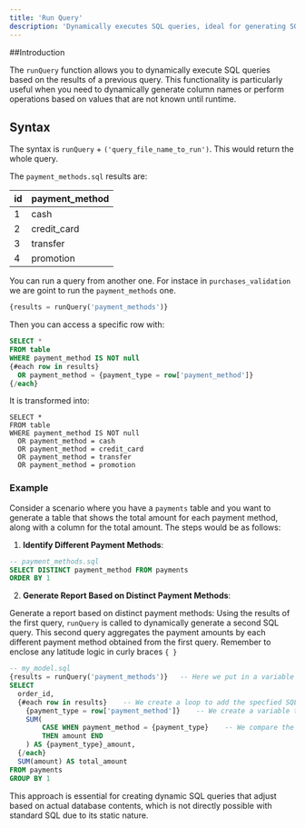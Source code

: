 ```yaml
---
title: 'Run Query'
description: 'Dynamically executes SQL queries, ideal for generating SQL code with runtime-known values.'
---
```


##Introduction

The `runQuery` function allows you to dynamically execute SQL queries based on the results of a previous query. This functionality is particularly useful when you need to dynamically generate column names or perform operations based on values that are not known until runtime.

## Syntax

The syntax is `runQuery` + `('query_file_name_to_run')`. This would return the whole query.

The `payment_methods.sql` results are:

|id    | payment_method |
| ---- | -------------- |
|1     | cash           |
|2     | credit_card    |
|3     | transfer       |
|4     | promotion      |


You can run a query from another one. For instace in `purchases_validation` we are goint to run the `payment_methods` one.

``` sql purchases_validation
{results = runQuery('payment_methods')}
```
Then you can access a specific row with:
``` sql payment_validation
SELECT *
FROM table
WHERE payment_method IS NOT null
{#each row in results}
  OR payment_method = {payment_type = row['payment_method']}
{/each}

```
It is transformed into:
```
SELECT *
FROM table
WHERE payment_method IS NOT null
  OR payment_method = cash
  OR payment_method = credit_card
  OR payment_method = transfer
  OR payment_method = promotion
```


### Example

Consider a scenario where you have a `payments` table and you want to generate a table that shows the total amount for each payment method, along with a column for the total amount. The steps would be as follows:

1. **Identify Different Payment Methods**:

```sql
-- payment_methods.sql
SELECT DISTINCT payment_method FROM payments
ORDER BY 1
```

2. **Generate Report Based on Distinct Payment Methods**:

Generate a report based on distinct payment methods:
Using the results of the first query, `runQuery` is called to dynamically generate a second SQL query. This second query aggregates the payment amounts by each different payment method obtained from the first query.
<Note>Remember to enclose any latitude logic in curly braces `{ }`</Note>

```sql
-- my_model.sql
{results = runQuery('payment_methods')}   -- Here we put in a variable the results from the payment_methods query
SELECT
  order_id,
  {#each row in results}    -- We create a loop to add the specfied SQL code for each row after run payment_methods
    {payment_type = row['payment_method']}    -- We create a variable that contain the value from payment_method column
    SUM(
        CASE WHEN payment_method = {payment_type}    -- We compare the current value of the loop with the
        THEN amount END
    ) AS {payment_type}_amount,
  {/each}
  SUM(amount) AS total_amount
FROM payments
GROUP BY 1
```

This approach is essential for creating dynamic SQL queries that adjust based on actual database contents, which is not directly possible with standard SQL due to its static nature.
